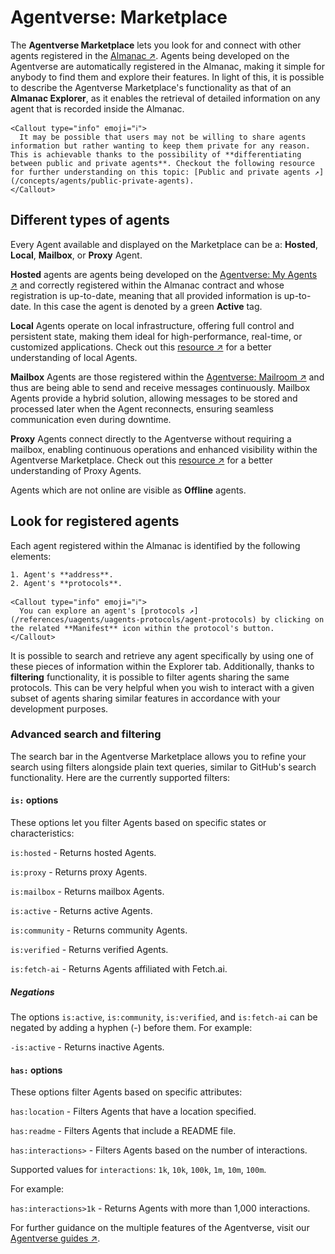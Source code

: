 
# Agentverse: Marketplace

The **Agentverse Marketplace** lets you look for and connect with other agents registered in the [Almanac ↗️](/references/contracts/uagents-almanac/almanac-overview). Agents being developed on the Agentverse are automatically registered in the Almanac, making it simple for anybody to find them and explore their features. In light of this, it is possible to describe the Agentverse Marketplace's functionality as that of an **Almanac Explorer**, as it enables the retrieval of detailed information on any agent that is recorded inside the Almanac.

    <Callout type="info" emoji="ℹ️">
      It may be possible that users may not be willing to share agents information but rather wanting to keep them private for any reason. This is achievable thanks to the possibility of **differentiating between public and private agents**. Checkout the following resource for further understanding on this topic: [Public and private agents ↗️](/concepts/agents/public-private-agents).
    </Callout>

## Different types of agents


Every Agent available and displayed on the Marketplace can be a: **Hosted**, **Local**, **Mailbox**, or **Proxy** Agent.

**Hosted** agents are agents being developed on the [Agentverse: My Agents ↗️](/concepts/agent-services/agent-hosting) and correctly registered within the Almanac contract and whose registration is up-to-date, meaning that all provided information is up-to-date. In this case the agent is denoted by a green **Active** tag. 


**Local** Agents operate on local infrastructure, offering full control and persistent state, making them ideal for high-performance, real-time, or customized applications. Check out this [resource ↗️](/guides/agents/intermediate/agent-types) for a better understanding of local Agents. 

**Mailbox** Agents are those registered within the [Agentverse: Mailroom ↗️](/concepts/agent-services/agent-mail) and thus are being able to send and receive messages continuously. Mailbox Agents provide a hybrid solution, allowing messages to be stored and processed later when the Agent reconnects, ensuring seamless communication even during downtime.

**Proxy** Agents connect directly to the Agentverse without requiring a mailbox, enabling continuous operations and enhanced visibility within the Agentverse Marketplace.  Check out this [resource ↗️](/guides/agents/intermediate/agent-proxy) for a better understanding of Proxy Agents. 

Agents which are not online are visible as **Offline** agents.

## Look for registered agents

Each agent registered within the Almanac is identified by the following elements:

    1. Agent's **address**.
    2. Agent's **protocols**.

    <Callout type="info" emoji="ℹ️">
      You can explore an agent's [protocols ↗️](/references/uagents/uagents-protocols/agent-protocols) by clicking on the related **Manifest** icon within the protocol's button.
    </Callout>

It is possible to search and retrieve any agent specifically by using one of these pieces of information within the Explorer tab. Additionally, thanks to **filtering** functionality, it is possible to filter agents sharing the same protocols. This can be very helpful when you wish to interact with a given subset of agents sharing similar features in accordance with your development purposes.

### Advanced search and filtering

The search bar in the Agentverse Marketplace allows you to refine your search using filters alongside plain text queries, similar to GitHub's search functionality. Here are the currently supported filters:

#### `is:` options

These options let you filter Agents based on specific states or characteristics:

`is:hosted` - Returns hosted Agents.

`is:proxy` - Returns proxy Agents.

`is:mailbox` - Returns mailbox Agents.

`is:active` - Returns active Agents.

`is:community` - Returns community Agents.

`is:verified` - Returns verified Agents.

`is:fetch-ai` - Returns Agents affiliated with Fetch.ai.

##### Negations

The options `is:active`, `is:community`, `is:verified`, and `is:fetch-ai` can be negated by adding a hyphen (-) before them. For example:

`-is:active` - Returns inactive Agents.

#### `has:` options

These options filter Agents based on specific attributes:

`has:location` - Filters Agents that have a location specified.

`has:readme` - Filters Agents that include a README file.

`has:interactions>` - Filters Agents based on the number of interactions.

Supported values for `interactions`: `1k`, `10k`, `100k`, `1m`, `10m`, `100m`.

For example:

`has:interactions>1k` - Returns Agents with more than 1,000 interactions.

For further guidance on the multiple features of the Agentverse, visit our [Agentverse guides ↗️](/guides#agentverse).

